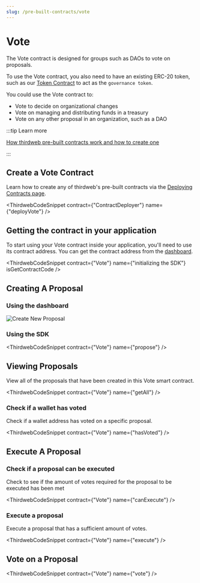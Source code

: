 ```yaml
---
slug: /pre-built-contracts/vote
---
```



# Vote

The Vote contract is designed for groups such as DAOs to vote on proposals.

To use the Vote contract, you also need to have an existing ERC-20 token,
such as our [Token Contract](/pre-built-contracts/token) to act as the `governance token`.

You could use the Vote contract to:

- Vote to decide on organizational changes
- Vote on managing and distributing funds in a treasury
- Vote on any other proposal in an organization, such as a DAO

:::tip Learn more

[How thirdweb pre-built contracts work and how to create one](/pre-built-contracts)

:::

## Create a Vote Contract

Learn how to create any of thirdweb's pre-built contracts via the [Deploying Contracts page](/getting-started/deploying-contracts).

<ThirdwebCodeSnippet contract={"ContractDeployer"} name={"deployVote"} />

## Getting the contract in your application

To start using your Vote contract inside your application, you'll need to use its contract address. You can get the contract address from the [dashboard](https://thirdweb.com/dashboard).

<ThirdwebCodeSnippet
  contract={"Vote"}
  name={"initializing the SDK"}
  isGetContractCode
/>

## Creating A Proposal

### Using the dashboard

![Create New Proposal](../assets/create-new-proposal.png)

### Using the SDK

<ThirdwebCodeSnippet contract={"Vote"} name={"propose"} />

## Viewing Proposals

View all of the proposals that have been created in this Vote smart contract.

<ThirdwebCodeSnippet contract={"Vote"} name={"getAll"} />

### Check if a wallet has voted

Check if a wallet address has voted on a specific proposal.

<ThirdwebCodeSnippet contract={"Vote"} name={"hasVoted"} />

## Execute A Proposal

### Check if a proposal can be executed

Check to see if the amount of votes required for the proposal to be executed has been met

<ThirdwebCodeSnippet contract={"Vote"} name={"canExecute"} />

### Execute a proposal

Execute a proposal that has a sufficient amount of votes.

<ThirdwebCodeSnippet contract={"Vote"} name={"execute"} />

## Vote on a Proposal

<ThirdwebCodeSnippet contract={"Vote"} name={"vote"} />
